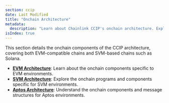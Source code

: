 ```yaml
---
section: ccip
date: Last Modified
title: "Onchain Architecture"
metadata:
  description: "Learn about Chainlink CCIP's onchain architecture. Explore components specific to EVM-compatible chains and SVM-based chains like Solana."
isIndex: true
---
```


This section details the onchain components of the CCIP architecture, covering both EVM-compatible chains and SVM-based chains such as Solana.

- **[EVM Architecture](/ccip/concepts/architecture/onchain/evm)**: Learn about the onchain components specific to EVM environments.
- **[SVM Architecture](/ccip/concepts/architecture/onchain/svm)**: Explore the onchain programs and components specific for SVM environments.
- **[Aptos Architecture](/ccip/concepts/architecture/onchain/aptos)**: Understand the onchain components and message structures for Aptos environments.
